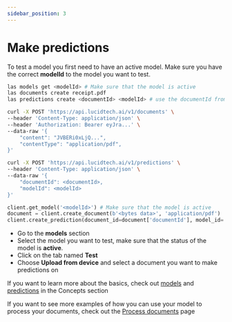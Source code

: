 ```yaml
---
sidebar_position: 3
---
```



# Make predictions

To test a model you first need to have an active model. Make sure you have the correct **modelId** to the model you want to test.

<Tabs groupId="programming-language">
<TabItem value="cli" label="CLI" default>

```bash
las models get <modelId> # Make sure that the model is active
las documents create receipt.pdf
las predictions create <documentId> <modelId> # use the documentId from the previous step
```

</TabItem>
<TabItem value="curl" label="cURL">

```bash
curl -X POST 'https://api.lucidtech.ai/v1/documents' \
--header 'Content-Type: application/json' \
--header 'Authorization: Bearer eyJra...' \
--data-raw '{
    "content": "JVBERi0xLjQ...",
    "contentType": "application/pdf",
}'

curl -X POST 'https://api.lucidtech.ai/v1/predictions' \
--header 'Content-Type: application/json' \
--data-raw '{
    "documentId": <documentId>,
    "modelId": <modelId>
}'
```

</TabItem>
<TabItem value="python" label="Python">

```python
client.get_model('<modelId>') # Make sure that the model is active
document = client.create_document(b'<bytes data>', 'application/pdf')
client.create_prediction(document_id=document['documentId'], model_id='<modelId>')
```

</TabItem>
<TabItem value="app" label="App">

* Go to the **models** section
* Select the model you want to test, make sure that the status of the model is **active**.
* Click on the tab named **Test**
* Choose **Upload from device** and select a document you want to make predictions on 

</TabItem>
</Tabs>


If you want to learn more about the basics, check out [models](../concepts/models) and [predictions](../concepts/predictions) in the Concepts section

If you want to see more examples of how you can use your model to process your documents, check out the [Process documents](./serve-a-model) page
